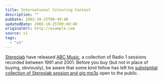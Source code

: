 ```yaml
---
title: International Colouring Contest
description: ""
pubDate: 2002-10-25T09:49:40
updatedDate: 2002-10-25T09:49:40
originalUrl: http://example.com
source: v1
tags:
  - "v1"
---
```


[Stereolab][1] have released [ABC Music][2], a collection of Radio 1 sessions recorded between 1991 and 2001. Before you buy (but not in place of buying, obviously), be aware that some kind fellow has left his [substantial collection of Stereolab session and gig mp3s][3] open to the public.

[1]: http://www.stereolab.co.uk/ "the official stereolab website"
[2]: http://www.amazon.co.uk/exec/obidos/ASIN/B00006J3XZ/ohsky "Amazon.co.uk: Stereolab - ABC Music (The Radio 1 Sessions)"
[3]: http://reliq.net/mp3/Stereolab/ "Reliq.net: Stereolab mp3 collection (unprotected directories are great!)"

